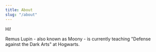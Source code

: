 ```yaml
---
title: About
slug: "/about"
---
```


Hi!

Remus Lupin - also known as Moony - is currently teaching "Defense against the Dark Arts" at Hogwarts. 
